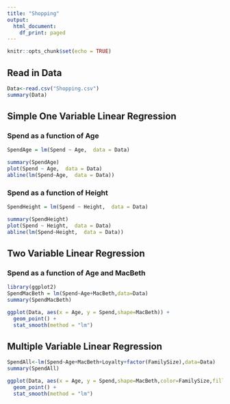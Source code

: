 ```yaml
---
title: "Shopping"
output:
  html_document:
    df_print: paged
---
```


```r
knitr::opts_chunk$set(echo = TRUE)
```


## Read in Data


```r
Data<-read.csv("Shopping.csv")
summary(Data)

```
## Simple One Variable Linear Regression
### Spend as a function of Age

```r


SpendAge = lm(Spend ~ Age,  data = Data) 

summary(SpendAge) 
plot(Spend ~ Age,  data = Data) 
abline(lm(Spend~Age,  data = Data))
```

### Spend as a function of Height

```r
SpendHeight = lm(Spend ~ Height,  data = Data) 

summary(SpendHeight) 
plot(Spend ~ Height,  data = Data) 
abline(lm(Spend~Height,  data = Data))

```

## Two Variable Linear Regression
### Spend as a function of Age and MacBeth

```r
library(ggplot2)
SpendMacBeth = lm(Spend~Age+MacBeth,data=Data)
summary(SpendMacBeth)

ggplot(Data, aes(x = Age, y = Spend,shape=MacBeth)) + 
  geom_point() +
  stat_smooth(method = "lm")

```


## Multiple Variable Linear Regression

```r
 
SpendAll<-lm(Spend~Age+MacBeth+Loyalty+factor(FamilySize),data=Data)
summary(SpendAll)

ggplot(Data, aes(x = Age, y = Spend,shape=MacBeth,color=FamilySize,fill=Loyalty,alpha=Loyalty)) + 
  geom_point() +
  stat_smooth(method = "lm")


```

